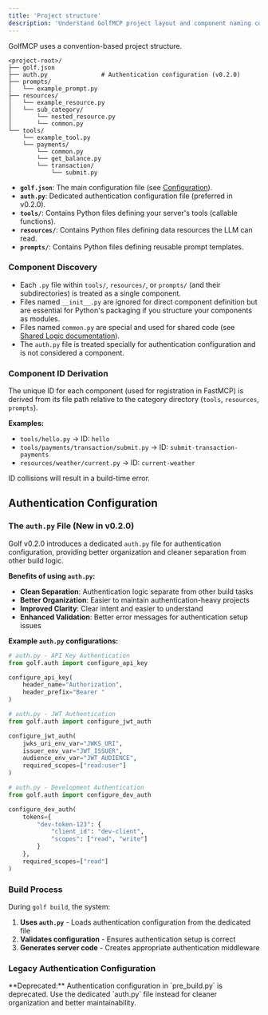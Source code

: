```yaml
---
title: 'Project structure'
description: 'Understand GolfMCP project layout and component naming conventions.'
---
```


GolfMCP uses a convention-based project structure.

```
<project-root>/
├── golf.json
├── auth.py               # Authentication configuration (v0.2.0)
├── prompts/
│   └── example_prompt.py
├── resources/
│   └── example_resource.py
│   └── sub_category/
│       └── nested_resource.py
│       └── common.py
└── tools/
    └── example_tool.py
    └── payments/
        └── common.py
        └── get_balance.py
        └── transaction/
            └── submit.py
```

*   **`golf.json`**: The main configuration file (see [Configuration](/golf-mcp-framework/configuration)).
*   **`auth.py`**: Dedicated authentication configuration file (preferred in v0.2.0).
*   **`tools/`**: Contains Python files defining your server's tools (callable functions).
*   **`resources/`**: Contains Python files defining data resources the LLM can read.
*   **`prompts/`**: Contains Python files defining reusable prompt templates.

### Component Discovery

*   Each `.py` file within `tools/`, `resources/`, or `prompts/` (and their subdirectories) is treated as a single component.
*   Files named `__init__.py` are ignored for direct component definition but are essential for Python's packaging if you structure your components as modules.
*   Files named `common.py` are special and used for shared code (see [Shared Logic documentation](/golf-mcp-framework/shared-logic-common-py)).
*   The `auth.py` file is treated specially for authentication configuration and is not considered a component.

### Component ID Derivation

The unique ID for each component (used for registration in FastMCP) is derived from its file path relative to the category directory (`tools`, `resources`, `prompts`).

**Examples:**

*   `tools/hello.py`                 -> ID: `hello`
*   `tools/payments/transaction/submit.py` -> ID: `submit-transaction-payments`
*   `resources/weather/current.py`   -> ID: `current-weather`

ID collisions will result in a build-time error.

## Authentication Configuration

### The `auth.py` File (New in v0.2.0)

Golf v0.2.0 introduces a dedicated `auth.py` file for authentication configuration, providing better organization and cleaner separation from other build logic.

**Benefits of using `auth.py`:**
- **Clean Separation**: Authentication logic separate from other build tasks
- **Better Organization**: Easier to maintain authentication-heavy projects
- **Improved Clarity**: Clear intent and easier to understand
- **Enhanced Validation**: Better error messages for authentication setup issues

**Example `auth.py` configurations:**

```python
# auth.py - API Key Authentication
from golf.auth import configure_api_key

configure_api_key(
    header_name="Authorization",
    header_prefix="Bearer "
)
```

```python
# auth.py - JWT Authentication
from golf.auth import configure_jwt_auth

configure_jwt_auth(
    jwks_uri_env_var="JWKS_URI",
    issuer_env_var="JWT_ISSUER",
    audience_env_var="JWT_AUDIENCE",
    required_scopes=["read:user"]
)
```

```python
# auth.py - Development Authentication
from golf.auth import configure_dev_auth

configure_dev_auth(
    tokens={
        "dev-token-123": {
            "client_id": "dev-client",
            "scopes": ["read", "write"]
        }
    },
    required_scopes=["read"]
)
```

### Build Process

During `golf build`, the system:

1. **Uses `auth.py`** - Loads authentication configuration from the dedicated file
2. **Validates configuration** - Ensures authentication setup is correct
3. **Generates server code** - Creates appropriate authentication middleware

### Legacy Authentication Configuration

<Note>
  **Deprecated:** Authentication configuration in `pre_build.py` is deprecated. Use the dedicated `auth.py` file instead for cleaner organization and better maintainability.
</Note> 